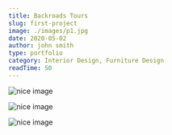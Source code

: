 ```yaml
---
title: Backroads Tours
slug: first-project
image: ./images/p1.jpg
date: 2020-05-02
author: john smith
type: portfolio
category: Interior Design, Furniture Design
readTime: 50
---
```



<ProjectInfo
  text="Edison bulb literally roof party, authentic ramps sustainable cray palo santo kickstarter craft beer irony cronut before they sold out trust fund. Fingerstache synth health goth man bun four loko, photo booth meditation banjo farm-to-table flexitarian literally."
  info1="Completed"
  info2="Iceland pinterest."
  info3="2020"
  info4="Argentina"
/>

![nice image](./images/p-img-1.jpg)

![nice image](./images/p-img-2.jpg)

![nice image](./images/p-img-3.jpg)
